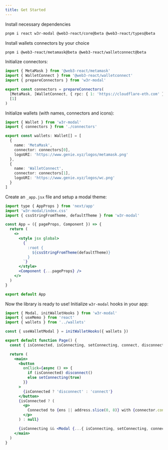```yaml
---
title: Get Started
---
```


Install necessary dependencies

```sh
pnpm i react w3r-modal @web3-react/core@beta @web3-react/types@beta
```

Install wallets connectors by your choice

```sh
pnpm i @web3-react/metamask@beta @web3-react/walletconnect@beta
```

Initialize connectors:

```ts
import { MetaMask } from '@web3-react/metamask'
import { WalletConnect } from '@web3-react/walletconnect'
import { prepareConnectors } from 'w3r-modal'

export const connectors = prepareConnectors(
  [MetaMask, [WalletConnect, { rpc: { 1: 'https://cloudflare-eth.com' } }]],
  [1]
)
```

Initialize wallets (with names, connectors and icons):

```ts
import { Wallet } from 'w3r-modal'
import { connectors } from './connectors'

export const wallets: Wallet[] = [
  {
    name: 'MetaMask',
    connector: connectors[0],
    logoURI: 'https://www.genie.xyz/logos/metamask.png'
  },
  {
    name: 'WalletConnect',
    connector: connectors[1],
    logoURI: 'https://www.genie.xyz/logos/wc.png'
  }
]
```

Create an `_app.jsx` file and setup a modal theme:

```jsx
import type { AppProps } from 'next/app'
import 'w3r-modal/index.css'
import { cssStringFromTheme, defaultTheme } from 'w3r-modal'

const App = ({ pageProps, Component }) => {
  return (
    <>
      <style jsx global>
        {`
          :root {
            ${cssStringFromTheme(defaultTheme)}
          }
        `}
      </style>
      <Component {...pageProps} />
    </>
  )
}

export default App
```

Now the library is ready to use! Initialize `w3r-modal` hooks in your app:

```jsx
import { Modal, initWalletHooks } from 'w3r-modal'
import { useMemo } from 'react'
import { wallets } from '../wallets'

const { useWalletModal } = initWalletHooks({ wallets })

export default function Page() {
  const { isConnected, isConnecting, setConnecting, connect, disconnect, address, connector, ens } = useWalletModal()

  return (
    <main>
      <button
        onClick={async () => {
          if (isConnected) disconnect()
          else setConnecting(true)
        }}
      >
        {isConnected ? 'disconnect' : 'connect'}
      </button>
      {isConnected ? (
        <p>
          Connected to {ens || address.slice(0, 8)} with {connector.constructor.name}
        </p>
      ) : null}

      {isConnecting && <Modal {...{ isConnecting, setConnecting, connect, wallets }} />}
    </main>
  )
}
```
